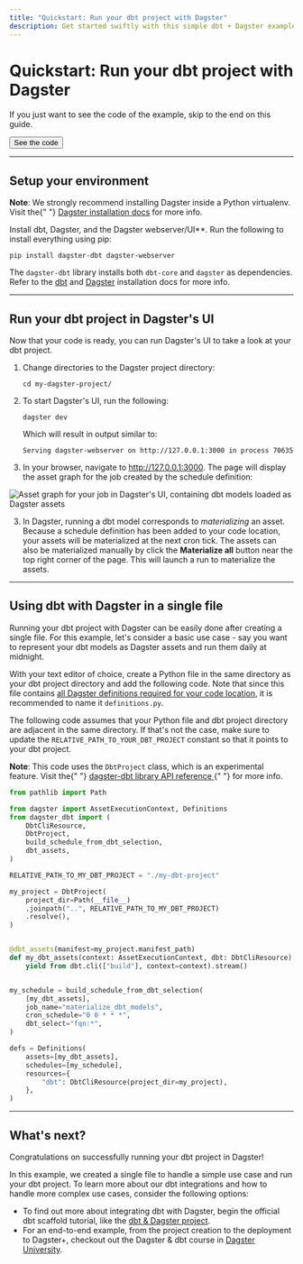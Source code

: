 ```yaml
---
title: "Quickstart: Run your dbt project with Dagster"
description: Get started swiftly with this simple dbt + Dagster example.
---
```


# Quickstart: Run your dbt project with Dagster

If you just want to see the code of the example, skip to the end on this guide.

<div className="w-full inline-flex flex-col space-y-2 md:space-y-0 md:flex-row md:space-x-4">
  <Button link="#using-dbt-with-dagster-in-a-single-file">See the code</Button>
</div>

---

## Setup your environment

<Note>
  <strong>Note</strong>: We strongly recommend installing Dagster inside a
  Python virtualenv. Visit the{" "}
  <a href="/getting-started/install">Dagster installation docs</a> for more
  info.
</Note>

Install dbt, Dagster, and the Dagster webserver/UI\*\*. Run the following to install everything using pip:

```shell
pip install dagster-dbt dagster-webserver
```

The `dagster-dbt` library installs both `dbt-core` and `dagster` as dependencies. Refer to the [dbt](https://docs.getdbt.com/dbt-cli/install/overview) and [Dagster](/getting-started/install) installation docs for more info.

---

## Run your dbt project in Dagster's UI

Now that your code is ready, you can run Dagster's UI to take a look at your dbt project.

1. Change directories to the Dagster project directory:

   ```shell
   cd my-dagster-project/
   ```

2. To start Dagster's UI, run the following:

   ```shell
   dagster dev
   ```

   Which will result in output similar to:

   ```shell
   Serving dagster-webserver on http://127.0.0.1:3000 in process 70635
   ```

3. In your browser, navigate to <http://127.0.0.1:3000>. The page will display the asset graph for the job created by the schedule definition:

  <!--
  ![Asset graph for your job in Dagster's UI, containing dbt models loaded as Dagster assets](/images/integrations/dbt/quickstart/asset_graph.png)
  -->

<Image
alt="Asset graph for your job in Dagster's UI, containing dbt models loaded as Dagster assets"
src="/images/integrations/dbt/quickstart/asset_graph.png"
width={2688}
height={1680}
/>

3. In Dagster, running a dbt model corresponds to _materializing_ an asset. Because a schedule definition has been added to your code location, your assets will be materialized at the next cron tick. The assets can also be materialized manually by click the **Materialize all** button near the top right corner of the page. This will launch a run to materialize the assets.

---

## Using dbt with Dagster in a single file

Running your dbt project with Dagster can be easily done after creating a single file. For this example, let's consider a basic use case - say you want to represent your dbt models as Dagster assets and run them daily at midnight.

With your text editor of choice, create a Python file in the same directory as your dbt project directory and add the following code. Note that since this file contains [all Dagster definitions required for your code location](/concepts/code-locations), it is recommended to name it `definitions.py`.

The following code assumes that your Python file and dbt project directory are adjacent in the same directory. If that's not the case, make sure to update the `RELATIVE_PATH_TO_YOUR_DBT_PROJECT` constant so that it points to your dbt project.

<Note>
  <strong>Note</strong>: This code uses the <code>DbtProject</code> class, which
  is an experimental feature. Visit the{" "}
  <a href="/\_apidocs/libraries/dagster-dbt">
    dagster-dbt library API reference
  </a>{" "}
  for more info.
</Note>

```python file=/integrations/dbt/quickstart.py startafter=start_example endbefore=end_example
from pathlib import Path

from dagster import AssetExecutionContext, Definitions
from dagster_dbt import (
    DbtCliResource,
    DbtProject,
    build_schedule_from_dbt_selection,
    dbt_assets,
)

RELATIVE_PATH_TO_MY_DBT_PROJECT = "./my-dbt-project"

my_project = DbtProject(
    project_dir=Path(__file__)
    .joinpath("..", RELATIVE_PATH_TO_MY_DBT_PROJECT)
    .resolve(),
)


@dbt_assets(manifest=my_project.manifest_path)
def my_dbt_assets(context: AssetExecutionContext, dbt: DbtCliResource):
    yield from dbt.cli(["build"], context=context).stream()


my_schedule = build_schedule_from_dbt_selection(
    [my_dbt_assets],
    job_name="materialize_dbt_models",
    cron_schedule="0 0 * * *",
    dbt_select="fqn:*",
)

defs = Definitions(
    assets=[my_dbt_assets],
    schedules=[my_schedule],
    resources={
        "dbt": DbtCliResource(project_dir=my_project),
    },
)
```

---

## What's next?

Congratulations on successfully running your dbt project in Dagster!

In this example, we created a single file to handle a simple use case and run your dbt project. To learn more about our dbt integrations and how to handle more complex use cases, consider the following options:

- To find out more about integrating dbt with Dagster, begin the official dbt scaffold tutorial, like the [dbt & Dagster project](/integrations/dbt/using-dbt-with-dagster).
- For an end-to-end example, from the project creation to the deployment to Dagster+, checkout out the Dagster & dbt course in [Dagster University](https://courses.dagster.io).
